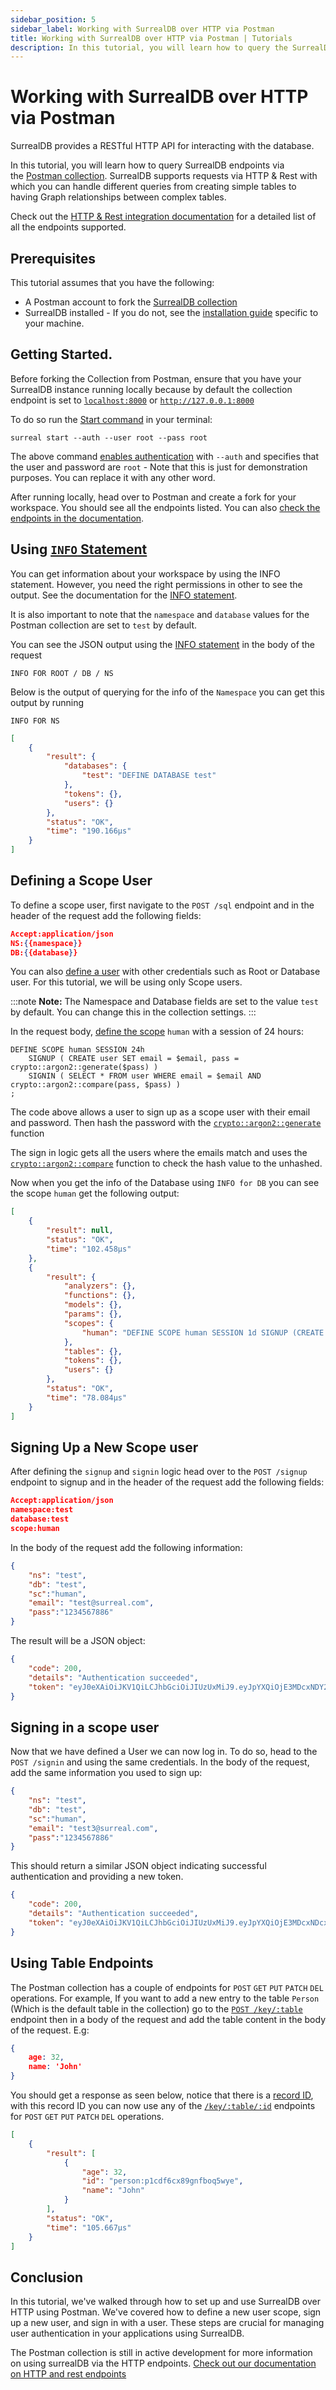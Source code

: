 ```yaml
---
sidebar_position: 5
sidebar_label: Working with SurrealDB over HTTP via Postman
title: Working with SurrealDB over HTTP via Postman | Tutorials
description: In this tutorial, you will learn how to query the SurrealDB RESTful HTTP API endpoints using Postman.
---
```


# Working with SurrealDB over HTTP via Postman

SurrealDB provides a RESTful HTTP API for interacting with the database. 

In this tutorial, you will learn how to query SurrealDB endpoints via the [Postman collection](https://postman.com/surrealdb/workspace/surrealdb/collection/19100500-3da237f3-588b-4252-8882-6d487c11116a). SurrealDB supports requests via HTTP & Rest with which you can handle different queries from creating simple tables to having Graph relationships between complex tables.

Check out the [HTTP & Rest integration documentation](/docs/surrealdb/2.x/integration/http) for a detailed list of all the endpoints supported.

## Prerequisites

This tutorial assumes that you have the following: 

- A Postman account to fork the [SurrealDB collection](https://postman.com/surrealdb/workspace/surrealdb/collection/19100500-3da237f3-588b-4252-8882-6d487c11116a)
- SurrealDB installed - If you do not, see the [installation guide](/docs/surrealdb/2.x/installation) specific to your machine.

## Getting Started.

Before forking the Collection from Postman, ensure that you have your SurrealDB instance running locally because by default the collection endpoint is set to [`localhost:8000`](http://localhost:8000) or [`http://127.0.0.1:8000`](http://127.0.0.1:8000/)

To do so run the [Start command](/docs/surrealdb/2.x/cli/start) in your terminal: 

```surql
surreal start --auth --user root --pass root
```

The above command [enables authentication](/docs/surrealdb/2.x/cli/start#authentication) with `--auth` and specifies that the user and password are `root` - Note that this is just for demonstration purposes. You can replace it with any other word.

After running locally, head over to Postman and create a fork for your workspace. You should see all the endpoints listed. You can also [check the endpoints in the documentation](/docs/surrealdb/2.x/integration/http). 

## Using [`INFO` Statement](/docs/surrealdb/2.x/surrealql/statements/info)

You can get information about your workspace by using the INFO statement. However, you need the right permissions in other to see the output. See the documentation for the [INFO statement](/docs/surrealdb/2.x/surrealql/statements/info).

It is also important to note that the `namespace` and `database` values for the Postman collection are set to `test` by default. 

You can see the JSON output using the [INFO statement](/docs/surrealdb/2.x/surrealql/statements/info) in the body of the request 

```surql
INFO FOR ROOT / DB / NS
```

Below is the output of querying for the info of the `Namespace` you can get this output by running 

```surql
INFO FOR NS
```

```json
[
    {
        "result": {
            "databases": {
                "test": "DEFINE DATABASE test"
            },
            "tokens": {},
            "users": {}
        },
        "status": "OK",
        "time": "190.166µs"
    }
]
```

## Defining a Scope User

To define a scope user, first navigate to the `POST /sql`  endpoint and in the header of the request add the following fields:

```json
Accept:application/json
NS:{{namespace}}
DB:{{database}}
```
You can also [define a user](/docs/surrealdb/2.x/surrealql/statements/define/user) with other credentials such as Root or Database user. For this tutorial, we will be using only Scope users.

:::note
__Note:__ The Namespace and Database fields are set to the value `test` by default. You can change this in the collection settings.
:::

In the request body, [define the scope](/docs/surrealdb/2.x/surrealql/statements/define/scope) `human` with a session of 24 hours: 

```surql
DEFINE SCOPE human SESSION 24h
    SIGNUP ( CREATE user SET email = $email, pass = crypto::argon2::generate($pass) )
    SIGNIN ( SELECT * FROM user WHERE email = $email AND crypto::argon2::compare(pass, $pass) )
;
```

The code above allows a user to sign up as a scope user with their email and password. Then hash the password with the [`crypto::argon2::generate`](/docs/surrealdb/2.x/surrealql/functions/crypto#cryptoargon2generate) function 

The sign in logic gets all the users where the emails match and uses the [`crypto::argon2::compare`](/docs/surrealdb/2.x/surrealql/functions/crypto#cryptoargon2compare) function to check the hash value to the unhashed. 

Now when you get the info of the Database using `INFO for DB` you can see the scope `human` get the following output:

```json
[
    {
        "result": null,
        "status": "OK",
        "time": "102.458µs"
    },
    {
        "result": {
            "analyzers": {},
            "functions": {},
            "models": {},
            "params": {},
            "scopes": {
                "human": "DEFINE SCOPE human SESSION 1d SIGNUP (CREATE user SET email = $email, pass = crypto::argon2::generate($pass)) SIGNIN (SELECT * FROM user WHERE email = $email AND crypto::argon2::compare(pass, $pass))"
            },
            "tables": {},
            "tokens": {},
            "users": {}
        },
        "status": "OK",
        "time": "78.084µs"
    }
]
```

## Signing Up a New Scope user

After defining the `signup` and `signin` logic head over to the `POST /signup` endpoint to signup and in the header of the request add the following fields: 

```json
Accept:application/json
namespace:test
database:test
scope:human  
```

In the body of the request add the following information:

```json
{
    "ns": "test",
    "db": "test",
    "sc":"human",
    "email": "test@surreal.com",
    "pass":"1234567886"
}
```

The result will be a  JSON object: 

```json
{
    "code": 200,
    "details": "Authentication succeeded",
    "token": "eyJ0eXAiOiJKV1QiLCJhbGciOiJIUzUxMiJ9.eyJpYXQiOjE3MDcxNDY2NTgsIm5iZiI6MTcwNzE0NjY1OCwiZXhwIjoxNzA3MjMzMDU4LCJpc3MiOiJTdXJyZWFsREIiLCJOUyI6InRlc3QiLCJEQiI6InRlc3QiLCJTQyI6Imh1bWFuIiwiSUQiOiJ1c2VyOnc2ZzBsNmh5eHpjZzlubTY2dGVjIn0.TZkeHeMS6xrGRXKqFc3-DKY2xADiHU4ydmcUB4ql36VBGow86GrKmjetXSkIcQMl94bHvMui6V3eoTn39TYI3g"
}
```

## Signing in a scope user

Now that we have defined a User we can now log in. To do so, head to the `POST /signin` and using the same credentials. In the body of the request, add the same information you used to sign up:

```json
{
    "ns": "test",
    "db": "test",
    "sc":"human",
    "email": "test3@surreal.com",
    "pass":"1234567886"
} 
```

This should return a similar JSON object indicating successful authentication and providing a new token.

```json
{
    "code": 200,
    "details": "Authentication succeeded",
    "token": "eyJ0eXAiOiJKV1QiLCJhbGciOiJIUzUxMiJ9.eyJpYXQiOjE3MDcxNDcxMzcsIm5iZiI6MTcwNzE0NzEzNywiZXhwIjoxNzA3MjMzNTM3LCJpc3MiOiJTdXJyZWFsREIiLCJOUyI6InRlc3QiLCJEQiI6InRlc3QiLCJTQyI6Imh1bWFuIiwiSUQiOiJ1c2VyOmFtaW1veWU0cHY2djR5MTQ1ajRjIn0.MTJDeaTfMjrpKS8M2A83qo2e5W8_8cnVbOP7r1EL8RCwuHxB-L7miMcE1w8jA00-FBGFQtWpJOH147ap817W6w"
}
```

## Using Table Endpoints

The Postman collection has a couple of endpoints for `POST` `GET` `PUT` `PATCH` `DEL` operations. For example, If you want to add a new entry to the table `Person` (Which is the default table in the collection) go to the [`POST /key/:table`](/docs/surrealdb/2.x/integration/http#post-table) endpoint then in a body of the request and add the table content in the body of the request. E.g:

```json
{
    age: 32,
    name: 'John'
}
```

You should get a response as seen below, notice that there is a [record ID](/docs/surrealdb/2.x/surrealql/datamodel/ids), with this record ID you can now use any of the [`/key/:table/:id`](/docs/surrealdb/2.x/integration/http#get-record) endpoints for  `POST` `GET` `PUT` `PATCH` `DEL` operations. 

```json
[
    {
        "result": [
            {
                "age": 32,
                "id": "person:p1cdf6cx89gnfboq5wye",
                "name": "John"
            }
        ],
        "status": "OK",
        "time": "105.667µs"
    }
]
```

## Conclusion

In this tutorial, we've walked through how to set up and use SurrealDB over HTTP using Postman. We've covered how to define a new user scope, sign up a new user, and sign in with a user. These steps are crucial for managing user authentication in your applications using SurrealDB.

The Postman collection is still in active development for more information on using  surrealDB via the HTTP endpoints. [Check out our documentation on HTTP and rest endpoints](/docs/surrealdb/2.x/integration/http)